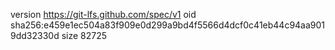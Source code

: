 version https://git-lfs.github.com/spec/v1
oid sha256:e459e1ec504a83f909e0d299a9bd4f5566d4dcf0c41eb44c94aa9019dd32330d
size 82725
